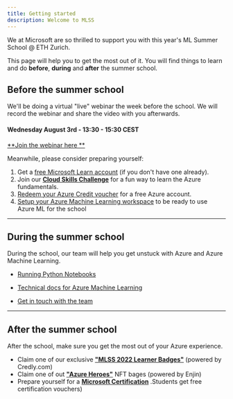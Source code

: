 ```yaml
---
title: Getting started
description: Welcome to MLSS
---
```


We at Microsoft are so thrilled to support you with this year's ML Summer School @ ETH Zurich.

This page will help you to get the most out of it.
You will find things to learn and do **before**, **during** and **after** the summer school.

## Before the summer school

We'll be doing a virtual "live" webinar the week before the school.
We will record the webinar and share the video with you afterwards.

<h4 style={{ background: "yellow" }}>
  Wednesday August 3rd - 13:30 - 15:30 CEST
</h4>

[**Join the
webinar here **](https://teams.microsoft.com/l/meetup-join/19%3ameeting_Y2M1ZTg5OTktNjAwOC00ZGFlLTkwNTYtNjg4N2Y0MWI5ODIw%40thread.v2/0?context=%7b%22Tid%22%3a%2272f988bf-86f1-41af-91ab-2d7cd011db47%22%2c%22Oid%22%3a%220f9a6500-7a72-4a68-8cae-b99ea4d25f60%22%7d)

Meanwhile, please consider preparing yourself:

1. Get a [free Microsoft Learn account](https://signup.live.com/signup) (if you don't have one already).
2. Join our [**Cloud Skills Challenge**](/skillchallenge) for a fun way to learn the Azure fundamentals.
3. [Redeem your Azure Credit voucher](/azurepasses) for a free Azure account.
4. [Setup your Azure Machine Learning workspace](/usage/aml_setup) to be ready to use Azure ML for the school

---

## During the summer school

During the school, our team will help you get unstuck with Azure and Azure Machine Learning.

- [Running Python Notebooks](/usage/aml_run_notebooks)

- [Technical docs for Azure Machine Learning](https://docs.microsoft.com/en-us/azure/machine-learning/)

- [Get in touch with the team](/contact)

---

## After the summer school

After the school, make sure you get the most out of your Azure experience.

- Claim one of our exclusive [**"MLSS 2022 Learner Badges"**](/badges) (powered by Credly.com)
- Claim one of out [**"Azure Heroes"**](https://www.microsoft.com/skills/azureheroes) NFT bages (powered by Enjin)
- Prepare yourself for a [**Microsoft Certification**](/certifications) .Students get free certification vouchers)
